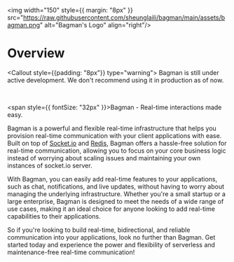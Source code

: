 <img width="150" style={{ margin: "8px" }} src="https://raw.githubusercontent.com/sheunglaili/bagman/main/assets/bagman.png" alt="Bagman's Logo" align="right"/>


# Overview

<Callout style={{padding: "8px"}} type="warning">
    Bagman is still under active development. We don't recommend using it in production as of now.
</Callout>

<br/>

<span style={{ fontSize: "32px" }}>Bagman - Real-time interactions made easy. </span>

Bagman is a powerful and flexible real-time infrastructure that helps you provision real-time communication with your client applications with ease. Built on top of [Socket.io](https://socket.io) and [Redis](https://redis.io), Bagman offers a hassle-free solution for real-time communication, allowing you to focus on your core business logic instead of worrying about scaling issues and maintaining your own instances of socket.io server.

With Bagman, you can easily add real-time features to your applications, such as chat, notifications, and live updates, without having to worry about managing the underlying infrastructure. Whether you're a small startup or a large enterprise, Bagman is designed to meet the needs of a wide range of use cases, making it an ideal choice for anyone looking to add real-time capabilities to their applications.

So if you're looking to build real-time, bidirectional, and reliable communication into your applications, look no further than Bagman. Get started today and experience the power and flexibility of serverless and maintenance-free real-time communication!